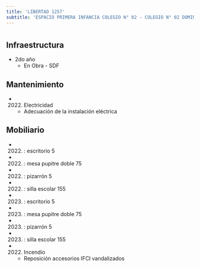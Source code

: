 ```yaml
---
title: 'LIBERTAD 1257'
subtitle: 'ESPACIO PRIMERA INFANCIA COLEGIO N° 02 - COLEGIO N° 02 DOMINGO FAUSTINO SARMIENTO - CAIYJ CLUB CENTRO'
---
```


#
## Infraestructura

* 2do año 
    + En Obra - SDF 


## Mantenimiento

*  (2022) Electricidad 
    + Adecuación de la instalación eléctrica


## Mobiliario

*  (2022) : escritorio 5 

*  (2022) : mesa pupitre doble 75 

*  (2022) : pizarrón 5 

*  (2022) : silla escolar 155 

*  (2023) : escritorio 5 

*  (2023) : mesa pupitre doble 75 

*  (2023) : pizarrón 5 

*  (2023) : silla escolar 155 




*  (2022) Incendio 
    + Reposición accesorios IFCI vandalizados







